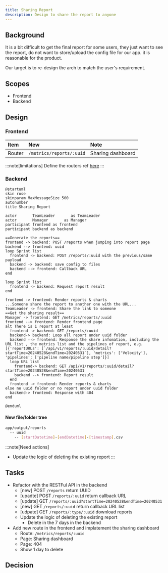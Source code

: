 ```yaml
---
title: Sharing Report
description: Design to share the report to anyone
---
```


## Background

It is a bit difficult to get the final report for some users, they just want to see the report, do not want to store/upload the config file for our app. it is reasonable for the product.

Our target is to re-design the arch to match the user's requirement.

## Scopes

- Frontend
- Backend

## Design

### Frontend

|Item|New|Note|
|:--|:--|:--|
|Router|`/metrics/reports/:uuid`|Sharing dashboard|
:::note[limitations]
Define the routers ref [here](https://reactrouter.com/en/main/start/concepts#defining-routes)
:::

### Backend

```plantuml
@startuml
skin rose
skinparam MaxMessageSize 500
autonumber
title Sharing Report

actor       TeamLeader       as TeamLeader
actor       Manager       as Manager
participant frontend as frontend
participant backend as backend

==Generate the reports==
frontend -> backend: POST /reports when jumping into report page
backend --> frontend: uuid
loop Sprint list
  frontend -> backend: POST /reports/:uuid with the previous/same payload
  backend -> backend: save config to files
  backend --> frontend: Callback URL
end

loop Sprint list
  frontend -> backend: Request report result
end

frontend -> frontend: Render reports & charts
...Someone share the report to another one with the URL...
TeamLeader -> frontend: Share the link to someone
==Get the sharing result==
Manager -> frontend: GET /metrics/reports/:uuid
frontend --> frontend: Render frontend page
alt There is 1 report at least
  frontend -> backend: GET /reports/:uuid
  backend-> backend: Loop all report under uuid folder
  backend --> frontend: Response the share infomation, including the URL list , the metrics list and the pipelines of report, e.g.   [{'reportURLs': [`/api/v1/reports/:uuid/detail?startTime=20240528&endTime=20240531`], 'metrics': ['Velocity'], 'pipelines': ['pipeline name/pipeline step']}]
  loop URL list
    frontend-> backend: GET /api/v1/reports/:uuid/detail?startTime=20240528&endTime=20240531
    backend --> frontend: Report result
  end
  frontend -> frontend: Render reports & charts
else no uuid folder or no report under uuid folder
  backend-> frontend: Response with 404
end

@enduml
```

#### New file/folder tree

```sh
app/output/reports
  -- uuid
    -- [startDatetime]-[endDatetime]-[timestamp].csv
````

:::note[Need actions]
- Update the logic of deleting the existing report
:::

## Tasks

- Refactor with the RESTFul API in the backend
  - [new]    POST `/reports` return UUID
  - [upadte] POST `/reports/:uuid` return callback URL
  - [update] GET  `/reports/:uuid?startTime=20240528&endTime=20240531`
  - [new]    GET  `/reports/:uuid` return callback URL list
  - [udpate] GET  `/reports/:type/:uuid` download reports
  - Update the logic of deleting the existing report
    - Delete in the 7 days in the backend
- Add new route in the frontend and implatement the sharing dashboard
  - Route: `/metrics/reports/:uuid`
  - Page: Sharing dashboard
  - Page: 404
  - Show 1 day to delete

## Decision
